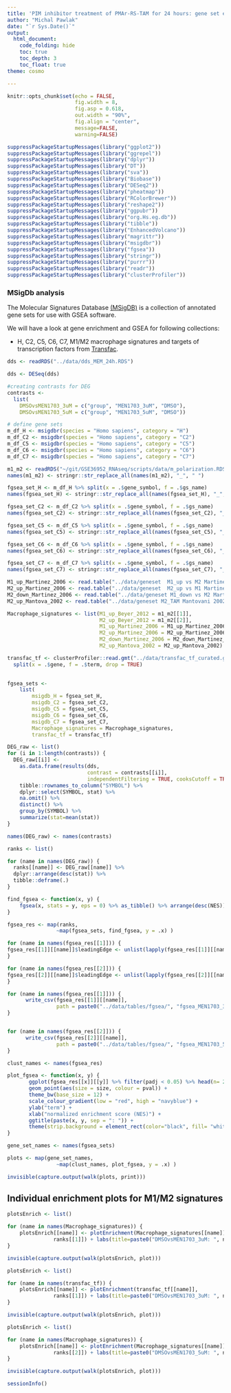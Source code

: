 ```yaml
---
title: 'PIM inhibitor treatment of PMAr-RS-TAM for 24 hours: gene set enrichment analysis'
author: "Michal Pawlak"
date: "`r Sys.Date()`"
output: 
  html_document:
    code_folding: hide
    toc: true
    toc_depth: 3
    toc_float: true
theme: cosmo

---
```


```r
knitr::opts_chunk$set(echo = FALSE, 
                      fig.width = 8,
                      fig.asp = 0.618,
                      out.width = "90%",
                      fig.align = "center",
                      message=FALSE, 
                      warning=FALSE)

suppressPackageStartupMessages(library("ggplot2"))
suppressPackageStartupMessages(library("ggrepel"))
suppressPackageStartupMessages(library("dplyr"))
suppressPackageStartupMessages(library("DT"))
suppressPackageStartupMessages(library("sva"))
suppressPackageStartupMessages(library("Biobase"))
suppressPackageStartupMessages(library("DESeq2"))
suppressPackageStartupMessages(library("pheatmap"))
suppressPackageStartupMessages(library("RColorBrewer"))
suppressPackageStartupMessages(library("reshape2"))
suppressPackageStartupMessages(library("ggpubr"))
suppressPackageStartupMessages(library("org.Hs.eg.db"))
suppressPackageStartupMessages(library("tibble"))
suppressPackageStartupMessages(library("EnhancedVolcano"))
suppressPackageStartupMessages(library("magrittr"))
suppressPackageStartupMessages(library("msigdbr"))
suppressPackageStartupMessages(library("fgsea"))
suppressPackageStartupMessages(library("stringr"))
suppressPackageStartupMessages(library("purrr"))
suppressPackageStartupMessages(library("readr"))
suppressPackageStartupMessages(library("clusterProfiler"))
```


### MSigDb analysis

The Molecular Signatures Database [(MSigDB)](https://www.gsea-msigdb.org/gsea/msigdb) is a collection of annotated gene sets for use with GSEA software.

We will have a look at gene enrichment and GSEA for following collections:

* H, C2, C5, C6, C7, M1/M2 macrophage signatures and targets of transcription factors from [Transfac](https://amp.pharm.mssm.edu/Harmonizome/dataset/TRANSFAC+Curated+Transcription+Factor+Targets).

```r

dds <- readRDS("../data/dds_MEM_24h.RDS")

dds <- DESeq(dds)

#creating contrasts for DEG
contrasts <-
  list(
    DMSOvsMEN1703_3uM = c("group", "MEN1703_3uM", "DMSO"),
    DMSOvsMEN1703_5uM = c("group", "MEN1703_5uM", "DMSO"))

# define gene sets
m_df_H <- msigdbr(species = "Homo sapiens", category = "H")
m_df_C2 <- msigdbr(species = "Homo sapiens", category = "C2")
m_df_C5 <- msigdbr(species = "Homo sapiens", category = "C5")
m_df_C6 <- msigdbr(species = "Homo sapiens", category = "C6")
m_df_C7 <- msigdbr(species = "Homo sapiens", category = "C7")

m1_m2 <- readRDS("~/git/GSE36952_RNAseq/scripts/data/m_polarization.RDS")
names(m1_m2) <- stringr::str_replace_all(names(m1_m2), "_", " ")

fgsea_set_H <- m_df_H %>% split(x = .$gene_symbol, f = .$gs_name)
names(fgsea_set_H) <- stringr::str_replace_all(names(fgsea_set_H), "_", " ")

fgsea_set_C2 <- m_df_C2 %>% split(x = .$gene_symbol, f = .$gs_name)
names(fgsea_set_C2) <- stringr::str_replace_all(names(fgsea_set_C2), "_", " ")

fgsea_set_C5 <- m_df_C5 %>% split(x = .$gene_symbol, f = .$gs_name)
names(fgsea_set_C5) <- stringr::str_replace_all(names(fgsea_set_C5), "_", " ")

fgsea_set_C6 <- m_df_C6 %>% split(x = .$gene_symbol, f = .$gs_name)
names(fgsea_set_C6) <- stringr::str_replace_all(names(fgsea_set_C6), "_", " ")

fgsea_set_C7 <- m_df_C7 %>% split(x = .$gene_symbol, f = .$gs_name)
names(fgsea_set_C7) <- stringr::str_replace_all(names(fgsea_set_C7), "_", " ")

M1_up_Martinez_2006 <- read.table("../data/geneset  M1_up vs M2 Martinez 2006.gmx", skip = 2)$V1
M2_up_Martinez_2006 <- read.table("../data/geneset  M2_up vs M1 Martinez 2006.gmx", skip = 2)$V1
M2_down_Martinez_2006 <- read.table("../data/geneset M1_down vs M2 Martinez 2006.gmx", skip = 2)$V1
M2_up_Mantova_2002 <- read.table("../data/geneset M2_TAM Mantovani 2002.gmx", skip = 2)$V1

Macrophage_signatures <- list(M1_up_Beyer_2012 = m1_m2[[1]], 
                              M2_up_Beyer_2012 = m1_m2[[2]], 
                              M1_up_Martinez_2006 = M1_up_Martinez_2006, 
                              M2_up_Martinez_2006 = M2_up_Martinez_2006, 
                              M2_down_Martinez_2006 = M2_down_Martinez_2006, 
                              M2_up_Mantova_2002 = M2_up_Mantova_2002)

transfac_tf <- clusterProfiler::read.gmt("../data/transfac_tf_curated.gmt.gz") %>% 
  split(x = .$gene, f = .$term, drop = TRUE)
  

fgsea_sets <-
    list(
        msigdb_H = fgsea_set_H,
        msigdb_C2 = fgsea_set_C2,
        msigdb_C5 = fgsea_set_C5,
        msigdb_C6 = fgsea_set_C6,
        msigdb_C7 = fgsea_set_C7,
        Macrophage_signatures = Macrophage_signatures,
        transfac_tf = transfac_tf)

DEG_raw <- list()
for (i in 1:length(contrasts)) {
  DEG_raw[[i]] <-
    as.data.frame(results(dds,
                          contrast = contrasts[[i]],
                          independentFiltering = TRUE, cooksCutoff = TRUE)) %>% 
    tibble::rownames_to_column("SYMBOL") %>% 
    dplyr::select(SYMBOL, stat) %>% 
    na.omit() %>% 
    distinct() %>% 
    group_by(SYMBOL) %>% 
    summarize(stat=mean(stat))
}

names(DEG_raw) <- names(contrasts)

```


```r
ranks <- list()

for (name in names(DEG_raw)) {
  ranks[[name]] <- DEG_raw[[name]] %>%
  dplyr::arrange(desc(stat)) %>% 
  tibble::deframe(.)
}
```

```r

find_fgsea <- function(x, y) {
    fgsea(x, stats = y, eps = 0) %>% as_tibble() %>% arrange(desc(NES))
}

fgsea_res <- map(ranks,
                ~map(fgsea_sets, find_fgsea, y = .x) )

for (name in names(fgsea_res[[1]])) {
fgsea_res[[1]][[name]]$leadingEdge <- unlist(lapply(fgsea_res[[1]][[name]]$leadingEdge, toString))
}

for (name in names(fgsea_res[[2]])) {
fgsea_res[[2]][[name]]$leadingEdge <- unlist(lapply(fgsea_res[[2]][[name]]$leadingEdge, toString))
}

for (name in names(fgsea_res[[1]])) {
      write_csv(fgsea_res[[1]][[name]], 
                path = paste0("../data/tables/fgsea/", "fgsea_MEN1703_3uM_24h_", name, ".csv"))
}


for (name in names(fgsea_res[[2]])) {
      write_csv(fgsea_res[[2]][[name]], 
                path = paste0("../data/tables/fgsea/", "fgsea_MEN1703_5uM_24h_", name, ".csv"))
}

```


```r
clust_names <- names(fgsea_res)

plot_fgsea <- function(x, y) {
       ggplot(fgsea_res[[x]][[y]] %>% filter(padj < 0.05) %>% head(n= 20), aes(x = NES, y = reorder(str_wrap(pathway, width = 30), NES))) + 
       geom_point(aes(size = size, colour = pval)) + 
       theme_bw(base_size = 12) +
       scale_colour_gradient(low = "red", high = "navyblue") +
       ylab("term") + 
       xlab("normalized enrichment score (NES)") + 
       ggtitle(paste(x, y, sep = ": ")) +
       theme(strip.background = element_rect(color="black", fill= "white"))
}

gene_set_names <- names(fgsea_sets)

plots <- map(gene_set_names,
                ~map(clust_names, plot_fgsea, y = .x) )

invisible(capture.output(walk(plots, print)))


```

## Individual enrichment plots for M1/M2 signatures

```r

plotsEnrich <- list()

for (name in names(Macrophage_signatures)) {
    plotsEnrich[[name]] <- plotEnrichment(Macrophage_signatures[[name]],
               ranks[[1]]) + labs(title=paste0("DMSOvsMEN1703_3uM: ", name))
}

invisible(capture.output(walk(plotsEnrich, plot)))
```



```r

plotsEnrich <- list()

for (name in names(transfac_tf)) {
    plotsEnrich[[name]] <- plotEnrichment(transfac_tf[[name]],
               ranks[[1]]) + labs(title=paste0("DMSOvsMEN1703_3uM: ", name))
}

invisible(capture.output(walk(plotsEnrich, plot)))
```




```r

plotsEnrich <- list()

for (name in names(Macrophage_signatures)) {
    plotsEnrich[[name]] <- plotEnrichment(Macrophage_signatures[[name]],
               ranks[[2]]) + labs(title=paste0("DMSOvsMEN1703_5uM: ", name))
}

invisible(capture.output(walk(plotsEnrich, plot)))
```

```r
sessionInfo()
```

